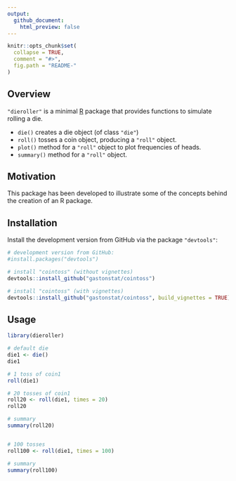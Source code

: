 ```yaml
---
output:
  github_document:
    html_preview: false
---
```


<!-- README.md is generated from README.Rmd. Please edit that file -->

```r
knitr::opts_chunk$set(
  collapse = TRUE,
  comment = "#>",
  fig.path = "README-"
)
```


## Overview

`"dieroller"` is a minimal [R](http://www.r-project.org/) package 
that provides functions to simulate rolling a die.

* `die()` creates a die object (of class `"die"`)
* `roll()` tosses a coin object, producing a `"roll"` object.
* `plot()` method for a `"roll"` object to plot frequencies of heads.
* `summary()` method for a `"roll"` object.


## Motivation

This package has been developed to illustrate some of the concepts
behind the creation of an R package.


## Installation

Install the development version from GitHub via the package `"devtools"`:

```r
# development version from GitHub:
#install.packages("devtools") 

# install "cointoss" (without vignettes)
devtools::install_github("gastonstat/cointoss")

# install "cointoss" (with vignettes)
devtools::install_github("gastonstat/cointoss", build_vignettes = TRUE)
```


## Usage

```r
library(dieroller)

# default die
die1 <- die()
die1

# 1 toss of coin1
roll(die1)

# 20 tosses of coin1
roll20 <- roll(die1, times = 20)
roll20

# summary
summary(roll20)


# 100 tosses
roll100 <- roll(die1, times = 100)

# summary
summary(roll100)
```

